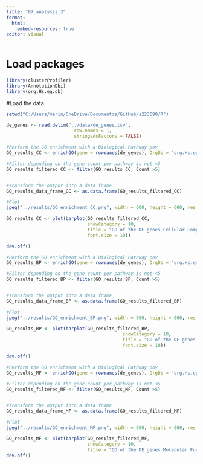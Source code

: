```yaml
---
title: "07_analysis_3"
format:
  html:
    embed-resources: true
editor: visual
---
```


# Load packages

```r
library(clusterProfiler)
library(AnnotationDbi)
library(org.Hs.eg.db)
```

#Load the data

```r
setwd("C:/Users/marin/OneDrive/Documentos/GitHub/s223690/R")

de_genes <- read.delim("../data/de_genes.tsv", 
                         row.names = 1, 
                         stringsAsFactors = FALSE)
```

```r
#Perform the GO enrichment with a Biological Pathway pov
GO_results_CC <- enrichGO(gene = rownames(de_genes), OrgDb = "org.Hs.eg.db", keyType = "SYMBOL", ont = "CC")

#Filter depending on the gene count per pathway is not <5
GO_results_filtered_CC <- filter(GO_results_CC, Count >5)


#Transform the output into a data frame
GO_results_data_frame_CC <- as.data.frame(GO_results_filtered_CC)

#Plot
jpeg("../results/GO_enrichment_CC.png", width = 600, height = 600, res = 100)

GO_results_CC <- plot(barplot(GO_results_filtered_CC,
                              showCategory = 10,
                              title = "GO of the DE genes Cellular Component",
                              font.size = 10))

dev.off()
```

```r
#Perform the GO enrichment with a Biological Pathway pov
GO_results_BP <- enrichGO(gene = rownames(de_genes), OrgDb = "org.Hs.eg.db", keyType = "SYMBOL", ont = "BP")

#Filter depending on the gene count per pathway is not <5
GO_results_filtered_BP <- filter(GO_results_BP, Count >5)


#Transform the output into a data frame
GO_results_data_frame_BP <- as.data.frame(GO_results_filtered_BP)

#Plot
jpeg("../results/GO_enrichment_BP.png", width = 600, height = 600, res = 100)

GO_results_BP <- plot(barplot(GO_results_filtered_BP, 
                                           showCategory = 10,
                                           title = "GO of the DE genes Biological Process",
                                           font.size = 10))

dev.off()
```

```r
#Perform the GO enrichment with a Biological Pathway pov
GO_results_MF <- enrichGO(gene = rownames(de_genes), OrgDb = "org.Hs.eg.db", keyType = "SYMBOL", ont = "MF")

#Filter depending on the gene count per pathway is not <5
GO_results_filtered_MF <- filter(GO_results_MF, Count >5)


#Transform the output into a data frame
GO_results_data_frame_MF <- as.data.frame(GO_results_filtered_MF)

#Plot
jpeg("../results/GO_enrichment_MF.png", width = 600, height = 600, res = 100)

GO_results_MF <- plot(barplot(GO_results_filtered_MF, 
                              showCategory = 10,
                              title = "GO of the DE genes Molecular Function",                                        font.size = 10))
dev.off()
```

